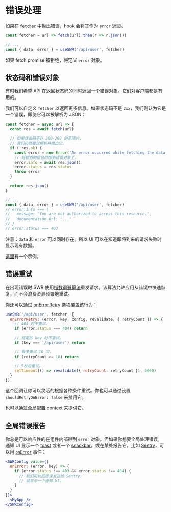 
# 错误处理

如果在 [`fetcher`](/docs/data-fetching) 中抛出错误，hook 会将其作为 `error` 返回。

```js
const fetcher = url => fetch(url).then(r => r.json())

// ...
const { data, error } = useSWR('/api/user', fetcher)
```

如果 fetch promise 被拒绝，将定义 `error` 对象。

## 状态码和错误对象

有时我们希望 API 在返回状态码的同时返回一个错误对象。它们对客户端都是有用的。

我们可以自定义 `fetcher` 以返回更多信息。如果状态码不是 `2xx`，我们则认为它是一个错误，即使它可以被解析为 JSON：

```js
const fetcher = async url => {
  const res = await fetch(url)

  // 如果状态码不在 200-299 的范围内，
  // 我们仍然尝试解析并抛出它。
  if (!res.ok) {
    const error = new Error('An error occurred while fetching the data.')
    // 将额外的信息附加到错误对象上。
    error.info = await res.json()
    error.status = res.status
    throw error
  }

  return res.json()
}

// ...
const { data, error } = useSWR('/api/user', fetcher)
// error.info === {
//   message: "You are not authorized to access this resource.",
//   documentation_url: "..."
// }
// error.status === 403
```

<Callout emoji="💡">
  注意：<code>data</code> 和 <code>error</code> 可以同时存在。所以 UI 可以在知道即将到来的请求失败时显示现有数据。 
</Callout>

[这里](/examples/error-handling)有一个示例。

## 错误重试

在出现错误时 SWR 使用[指数退避算法](https://en.wikipedia.org/wiki/Exponential_backoff)重发请求。该算法允许应用从错误中快速恢复，而不会浪费资源频繁地重试。

你还可以通过 [onErrorRetry](/docs/options#options) 选项覆盖该行为：

```js
useSWR('/api/user', fetcher, {
  onErrorRetry: (error, key, config, revalidate, { retryCount }) => {
    // 404 时不重试。
    if (error.status === 404) return

    // 特定的 key 时不重试。
    if (key === '/api/user') return

    // 最多重试 10 次。
    if (retryCount >= 10) return

    // 5秒后重试。
    setTimeout(() => revalidate({ retryCount: retryCount }), 5000)
  }
})
```

这个回调让你可以灵活的根据各种条件重试。你也可以通过设置 `shouldRetryOnError: false` 来禁用它。

也可以通过[全局配置](/docs/global-configuration) context 来提供它。

## 全局错误报告

你总是可以响应性的在组件内部得到 `error` 对象。但如果你想要全局处理错误，通知 UI 显示一个 [toast](https://vercel.com/design/toast) 或者一个 [snackbar](https://material.io/components/snackbars)，或在某处报告它，比如 [Sentry](https://sentry.io)，可以用 [`onError`](/docs/options#options) 事件：

```jsx
<SWRConfig value={{
  onError: (error, key) => {
    if (error.status !== 403 && error.status !== 404) {
      // 我们可以把错误发送给 Sentry，
      // 或显示一个通知 UI。
    }
  }
}}>
  <MyApp />
</SWRConfig>
```
